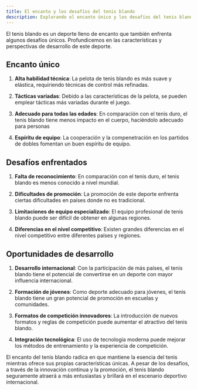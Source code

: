 ```yaml
---
title: El encanto y los desafíos del tenis blando
description: Explorando el encanto único y los desafíos del tenis blando
---
```


El tenis blando es un deporte lleno de encanto que también enfrenta algunos desafíos únicos. Profundicemos en las características y perspectivas de desarrollo de este deporte.

## Encanto único

1. **Alta habilidad técnica**: La pelota de tenis blando es más suave y elástica, requiriendo técnicas de control más refinadas.

2. **Tácticas variadas**: Debido a las características de la pelota, se pueden emplear tácticas más variadas durante el juego.

3. **Adecuado para todas las edades**: En comparación con el tenis duro, el tenis blando tiene menos impacto en el cuerpo, haciéndolo adecuado para personas

4. **Espíritu de equipo**: La cooperación y la compenetración en los partidos de dobles fomentan un buen espíritu de equipo.

## Desafíos enfrentados

1. **Falta de reconocimiento**: En comparación con el tenis duro, el tenis blando es menos conocido a nivel mundial.

2. **Dificultades de promoción**: La promoción de este deporte enfrenta ciertas dificultades en países donde no es tradicional.

3. **Limitaciones de equipo especializado**: El equipo profesional de tenis blando puede ser difícil de obtener en algunas regiones.

4. **Diferencias en el nivel competitivo**: Existen grandes diferencias en el nivel competitivo entre diferentes países y regiones.

## Oportunidades de desarrollo

1. **Desarrollo internacional**: Con la participación de más países, el tenis blando tiene el potencial de convertirse en un deporte con mayor influencia internacional.

2. **Formación de jóvenes**: Como deporte adecuado para jóvenes, el tenis blando tiene un gran potencial de promoción en escuelas y comunidades.

3. **Formatos de competición innovadores**: La introducción de nuevos formatos y reglas de competición puede aumentar el atractivo del tenis blando.

4. **Integración tecnológica**: El uso de tecnología moderna puede mejorar los métodos de entrenamiento y la experiencia de competición.

El encanto del tenis blando radica en que mantiene la esencia del tenis mientras ofrece sus propias características únicas. A pesar de los desafíos, a través de la innovación continua y la promoción, el tenis blando seguramente atraerá a más entusiastas y brillará en el escenario deportivo internacional.
